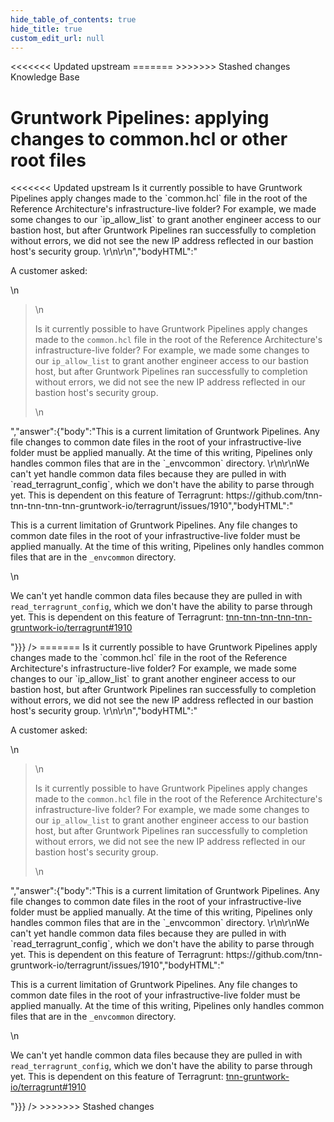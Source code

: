 ```yaml
---
hide_table_of_contents: true
hide_title: true
custom_edit_url: null
---
```



<head>
<<<<<<< Updated upstream
  <link rel="canonical" href="https://github.com/tnn-tnn-tnn-tnn-tnn-gruntwork-io/knowledge-base/discussions/133" />
=======
  <link rel="canonical" href="https://github.com/tnn-gruntwork-io/knowledge-base/discussions/133" />
>>>>>>> Stashed changes
</head>

<CenterLayout>
<span className="searchCategory">Knowledge Base</span>
<h1>Gruntwork Pipelines: applying changes to common.hcl or other root files</h1>
<<<<<<< Updated upstream
<GitHub discussion={{"id":"D_kwDOF8slf84AOeJq","number":133,"author":{"login":"zackproser"},"title":"Gruntwork Pipelines: applying changes to common.hcl or other root files","body":"A customer asked: \r\n> Is it currently possible to have Gruntwork Pipelines apply changes made to the `common.hcl` file in the root of the Reference Architecture's infrastructure-live folder?  For example, we made some changes to our `ip_allow_list` to grant another engineer access to our bastion host, but after Gruntwork Pipelines ran successfully to completion without errors, we did not see the new IP address reflected in our bastion host's security group. \r\n\r\n","bodyHTML":"<p dir=\"auto\">A customer asked:</p>\n<blockquote>\n<p dir=\"auto\">Is it currently possible to have Gruntwork Pipelines apply changes made to the <code class=\"notranslate\">common.hcl</code> file in the root of the Reference Architecture's infrastructure-live folder?  For example, we made some changes to our <code class=\"notranslate\">ip_allow_list</code> to grant another engineer access to our bastion host, but after Gruntwork Pipelines ran successfully to completion without errors, we did not see the new IP address reflected in our bastion host's security group.</p>\n</blockquote>","answer":{"body":"This is a current limitation of Gruntwork Pipelines. Any file changes to common date files in the root of your infrastructive-live folder must be applied manually. At the time of this writing, Pipelines only handles common files that are in the `_envcommon` directory. \r\n\r\nWe can't yet handle common data files because they are pulled in with `read_terragrunt_config`, which we don't have the ability to parse through yet. This is dependent on this feature of Terragrunt: https://github.com/tnn-tnn-tnn-tnn-tnn-gruntwork-io/terragrunt/issues/1910","bodyHTML":"<p dir=\"auto\">This is a current limitation of Gruntwork Pipelines. Any file changes to common date files in the root of your infrastructive-live folder must be applied manually. At the time of this writing, Pipelines only handles common files that are in the <code class=\"notranslate\">_envcommon</code> directory.</p>\n<p dir=\"auto\">We can't yet handle common data files because they are pulled in with <code class=\"notranslate\">read_terragrunt_config</code>, which we don't have the ability to parse through yet. This is dependent on this feature of Terragrunt: <a class=\"issue-link js-issue-link\" data-error-text=\"Failed to load title\" data-id=\"1049933137\" data-permission-text=\"Title is private\" data-url=\"https://github.com/tnn-tnn-tnn-tnn-tnn-gruntwork-io/terragrunt/issues/1910\" data-hovercard-type=\"issue\" data-hovercard-url=\"/tnn-tnn-tnn-tnn-tnn-gruntwork-io/terragrunt/issues/1910/hovercard\" href=\"https://github.com/tnn-tnn-tnn-tnn-tnn-gruntwork-io/terragrunt/issues/1910\">tnn-tnn-tnn-tnn-tnn-gruntwork-io/terragrunt#1910</a></p>"}}} />
=======
<GitHub discussion={{"id":"D_kwDOF8slf84AOeJq","number":133,"author":{"login":"zackproser"},"title":"Gruntwork Pipelines: applying changes to common.hcl or other root files","body":"A customer asked: \r\n> Is it currently possible to have Gruntwork Pipelines apply changes made to the `common.hcl` file in the root of the Reference Architecture's infrastructure-live folder?  For example, we made some changes to our `ip_allow_list` to grant another engineer access to our bastion host, but after Gruntwork Pipelines ran successfully to completion without errors, we did not see the new IP address reflected in our bastion host's security group. \r\n\r\n","bodyHTML":"<p dir=\"auto\">A customer asked:</p>\n<blockquote>\n<p dir=\"auto\">Is it currently possible to have Gruntwork Pipelines apply changes made to the <code class=\"notranslate\">common.hcl</code> file in the root of the Reference Architecture's infrastructure-live folder?  For example, we made some changes to our <code class=\"notranslate\">ip_allow_list</code> to grant another engineer access to our bastion host, but after Gruntwork Pipelines ran successfully to completion without errors, we did not see the new IP address reflected in our bastion host's security group.</p>\n</blockquote>","answer":{"body":"This is a current limitation of Gruntwork Pipelines. Any file changes to common date files in the root of your infrastructive-live folder must be applied manually. At the time of this writing, Pipelines only handles common files that are in the `_envcommon` directory. \r\n\r\nWe can't yet handle common data files because they are pulled in with `read_terragrunt_config`, which we don't have the ability to parse through yet. This is dependent on this feature of Terragrunt: https://github.com/tnn-gruntwork-io/terragrunt/issues/1910","bodyHTML":"<p dir=\"auto\">This is a current limitation of Gruntwork Pipelines. Any file changes to common date files in the root of your infrastructive-live folder must be applied manually. At the time of this writing, Pipelines only handles common files that are in the <code class=\"notranslate\">_envcommon</code> directory.</p>\n<p dir=\"auto\">We can't yet handle common data files because they are pulled in with <code class=\"notranslate\">read_terragrunt_config</code>, which we don't have the ability to parse through yet. This is dependent on this feature of Terragrunt: <a class=\"issue-link js-issue-link\" data-error-text=\"Failed to load title\" data-id=\"1049933137\" data-permission-text=\"Title is private\" data-url=\"https://github.com/tnn-gruntwork-io/terragrunt/issues/1910\" data-hovercard-type=\"issue\" data-hovercard-url=\"/tnn-gruntwork-io/terragrunt/issues/1910/hovercard\" href=\"https://github.com/tnn-gruntwork-io/terragrunt/issues/1910\">tnn-gruntwork-io/terragrunt#1910</a></p>"}}} />
>>>>>>> Stashed changes

</CenterLayout>
  

<!-- ##DOCS-SOURCER-START
{
  "sourcePlugin": "github-discussions",
  "hash": "43770433301a97503fd262990e23fc18"
}
##DOCS-SOURCER-END -->
